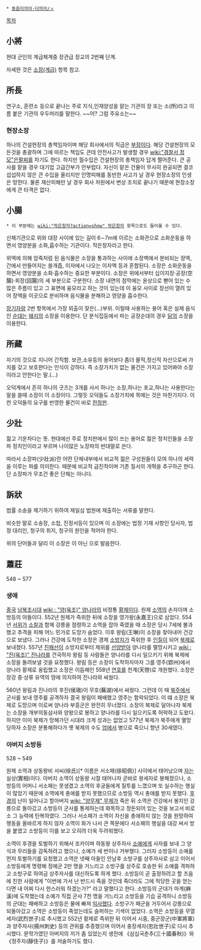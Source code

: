  * [[동음이의어·다의어/ㅅ]]

[[목차]]
== 小將 ==
현대 군인의 계급체계중 장관급 장교의 2번째 단계.

자세한 것은 [[소장(계급)]] 항목 참고.

== 所長 ==
연구소, 훈련소 등으로 끝나는 주로 지식,인재양성을 맡는 기관의 장 또는 소(所)라고 이름 붙은 기관의 우두머리를 말한다. ~~어? 그럼 주유소는~~

=== 현장소장 ===
하나의 건설현장의 총책임자이며 해당 회사에서의 직급은 [[부장]]이다. 해당 건설현장의 모든것을 총괄하며 그에 따르는 책임도 큰데 안전사고가 발생할 경우 [[wiki:"경찰서 정모"은팔찌]]를 차기도 한다. 하지만 월수입은 건설현장의 총책임자 답게 쩔어준다. 큰 공사를 맡을 경우 대기업 고급간부가 안부럽다. 자신이 맡은 건물이 무사히 완공되면 결코 섭섭하지 않은 큰 수입을 올리지만 인명피해를 동반한 사고가 날 경우 현장소장의 인생은 망한다. 물론 재산피해만 날 경우 회사 차원에서 변상 조치로 끝나기 때문에 현장소장에게 큰 타격은 없다. 

== 小腸 ==
 * 이 부분에는 [[wiki:"작은창자?action=show" 작은창자]] 항목으로도 들어올 수 있다.

신체기관으로 위와 대장 사이에 있는 길이 6∼7m에 이르는 소화관으로 소화운동을 하면서 영양분을 소화,흡수하는 기관이다. 작은창자라고 한다.

위액에 의해 암죽처럼 된 음식물은 소장을 통과하는 사이에 소장벽에서 분비되는 장액, 간에서 만들어지는 쓸개즙, 이자에서 나오는 이자액 등과 혼합된다. 소장은 소화운동을 하면서 영양분을 소화·흡수하는 중요한 부분이다. 소장은 위에서부터 십이지장·공장(空腸)·회장(回腸)의 세 부분으로 구분한다. 소장 내면의 점막에는 윤상으로 뻗어 있는 수많은 주름이 있고 그 표면에 융모라고 하는 것이 있는데 이 융모 사이로 장선이 열려 있어 장액을 이곳으로 분비하며 음식물을 분해하고 영양을 흡수한다.

[[장기자랑]] 2번 항목에서 가장 외출이 잦은(...)부위. 이럴때 사용하는 용어 혹은 실제 음식인 [[순대]]는 [[돼지]]의 소장을 이용한다. 단 분식집등에서 파는 공장순대의 경우 [[닭]]의 소장을 이용한다.
== 所藏 ==
자기의 것으로 지니어 간직함. 보관,소유등의 용어보다 좀더 물적,정신적 자산으로써 가치를 갖고 보호한다는 인식이 강하다. 즉 소장가치가 없는 물건은 가지고 있어봐야 소장이라고 안한다는 말.(...) 

오덕계에서 흔히 하나의 굿즈는 3개를 사서 하나는 소장,하나는 포교,하나는 사용한다는 말을 쓸때 소장이 이 소장이다. 그렇듯 오덕들도 소장가치에 목매는 것은 마찬가지다. 이런 오덕들의 요구를 반영한 물건이 바로 [[한정판]].
== 少壯 ==

젊고 기운차다는 뜻. 현대에선 주로 정치판에서 많이 쓰는 용어로 젊은 정치인들을 소장파 정치인이라고 부르며 나이많은 노장파의 반대말로 쓴다.

따라서 소장파(少壯派)란 어떤 단체내부에서 비교적 젊은 구성원들이 모여 하나의 세력을 이루는 파를 의미한다. 때문에 비교적 급진적이며 기존 질서의 개혁을 추구하곤 한다. 단 소장파가 무조건 좋은 단체는 아니다.

== 訴狀 ==
법률 소송을 제기하기 위하여 제일심 법원에 제출하는 서류를 말한다. 

비슷한 말로 소송장, 소첩, 진정서등이 있으며 이 소장에는 법정 기재 사항인 당사자, 법정 대리인, 청구의 취지, 청구의 원인을 적어야 한다.

위의 단어들과 달리 이 소장은 {{{[소ː장]}}}이 아닌 {{{[소짱]}}}으로 발음한다.

== 蕭莊 == 

548 ~ 577

=== 생애 ===
[[중국]] [[남북조시대]] [[wiki : "양(육조)" 양나라]]의 비정통 [[황제]]이다. 원제 [[소역]]의 손자이며 소방등의 아들이다. 552년 원제가 즉위한 뒤에 소장을 영가왕(永嘉王)으로 삼았다. 554년 [[서위]]가 [[소찰]]과 함께 강릉을 점령하고 소역을 잡아 죽였을 때 소장은 당시 7세에 불과했고 추격을 피해 어느 민가로 도망가 숨었다. 이후 왕림(王琳)이 소장을 찾아내어 건강으로 보냈다. 그러나 건강에 도착한 소장은 경제 [[소방지]]가 즉위한 후 [[인질]]이 되어 [[북제]]로 보내졌다. 557년 [[진패선]]이 소방지로부터 제위를 [[선양]]받아 양나라를 멸망시키고 [[wiki : "진(육조)" 진나라]]를 건국하자 왕림 등 사람들은 양나라를 다시 일으키기 위해 북제에 소장을 돌려보낼 것을 요청했다. 왕림 등은 소장이 도착하자마자 그를 영주(郢州)에서 양나라 황제로 옹립했고 소장은 이듬해인 558년 [[연호]]를 천계(天啓)로 개원했다. 소장은 장강 중·상류 유역의 땅에 의지하여 진나라와 싸웠다.

560년 왕림과 진나라의 후진(侯瑱)이 무호(蕪湖)에서 싸웠다. 그런데 이 때 [[북주]]에서 군사를 보내 영주를 공격하자 결국 왕림이 패배했고 영주는 함락되었다. 이 떄 소장은 북제로 도망으며 이로써 양나라 부흥군은 완전히 무너졌다. 소장이 북제로 달아나자 북제는 소장을 개부의동삼사와 양왕으로 봉하고 양나라를 다시 일으키도록 허락하고 도왔다. 하지만 이미 북제가 망해가던 시대라 크게 성과는 없었고 577년 북제가 북주에게 멸망당하자 소장은 분통해하다가 옛 북제의 수도 [[업]]에서 병으로 죽으니 향년 30세였다.

=== 아버지 소방등 ===
528 ~ 549 

원제 소역과 상동왕비 서씨(徐氏)[* 이름은 서소패(徐昭佩)] 사이에서 태어났으며 [[자]]는 실상(實相)이다. 아버지 소역이 상동왕 시절 태어나자 곧바로 왕세자로 봉해졌으나, 소방등의 어머니 서소패는 못생겼고 소역의 후궁들에게 질투를 느꼈으며 또 실수하는 행실이 많았기 때문에 소역에게 총애를 받지 못했으므로 소방등 역시 총애를 받지 못했다. [[후경]]의 난이 일어나고 할아버지 [[wiki: "양무제" 무제]]가 죽은 뒤 소역은 건강에서 봉지인 강릉으로 돌아갔고 소방등이 군사를 통제하는데 화목하고 정돈되어 있는 것을 보고서 비로소 그 능력에 탄복하였다. 그러나 서소패가 소역이 자신을 총애하지 않는 것을 원망하여 행동을 올바르게 하지 않자 소역이 화가 나서 큰 쪽문에다 서소패의 행실을 대강 써서 방을 붙였고 소방등이 이를 보고 오히려 더욱 두려워했다.

소역이 후경을 토벌하기 위해서 조카이며 하동왕 상주자사 [[소예]]에게 사자를 보내 그 양식과 무리들을 감독하려고 했으나, 소예가 세 번이나 거부했다. 그러자 소방등이 소예를 먼저 토벌하기를 요청했고 소역은 넷째 아들인 안남후 소방구를 상주자사로 삼고 이어서 소방등에게 명령해 정예군 2만 명을 거느리고 소방구를 상주로 호송한 뒤 소예를 격파하고 소방구로 하여금 상주자사를 대신하도록 하게 했다. 소방등이 곧 출정하려고 할 즈음에 친한 사람에게 "이번에 가서 난 반드시 죽을 것인데 죽더라도 그에 적당한 곳을 얻는다면 내 어찌 다시 한스러워 하겠는가?" 라고 말했다고 한다. 소방등의 군대가 마계(麻溪)에 도착했는데 소예가 직접 군사 7천 명을 거느리고 소방등을 기습 공격하니 소방등의 군대는 패배하고 소방등은 물에 빠져 [[익사]]했다. 소방구가 패군을 거두어서 강릉으로 되돌아갔고 소역은 소방등이 죽었는데도 슬퍼하는 기색이 없었다. 소역은 소방등을 무열세자(武烈世子)로 추시했고 552년 황제로 즉위한 뒤 이어서 시중, 중군장군(中軍將軍)과 양주자사(揚州刺史) 등의 관위를 추증했으며 이어서 충장세자(忠壯世子)로 다시 추시했다. 문학가였던 아버지의 끼가 좀 있었는지 생전에 《삼십국춘추(三十國春秋)》와 《정주자(靜住子)》를 저술하기도 했다.
